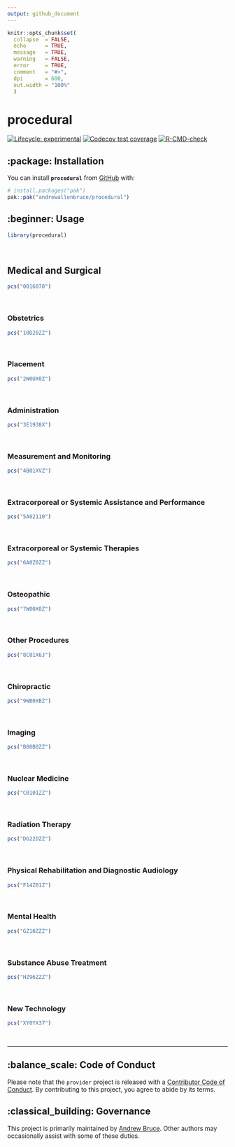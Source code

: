 ```yaml
---
output: github_document
---
```


<!-- README.md is generated from README.Rmd. Please edit that file -->

```r
knitr::opts_chunk$set(
  collapse  = FALSE,
  echo      = TRUE,
  message   = TRUE, 
  warning   = FALSE,
  error     = TRUE,
  comment   = "#>",
  dpi       = 600, 
  out.width = "100%"
  )
```

# procedural

<!-- badges: start -->
[![Lifecycle: experimental](https://img.shields.io/badge/lifecycle-experimental-orange.svg)](https://lifecycle.r-lib.org/articles/stages.html#experimental)
[![Codecov test coverage](https://codecov.io/gh/andrewallenbruce/procedural/branch/main/graph/badge.svg)](https://app.codecov.io/gh/andrewallenbruce/procedural?branch=main)
[![R-CMD-check](https://github.com/andrewallenbruce/procedural/actions/workflows/R-CMD-check.yaml/badge.svg)](https://github.com/andrewallenbruce/procedural/actions/workflows/R-CMD-check.yaml)
<!-- badges: end -->

## :package: Installation

You can install __`procedural`__ from [GitHub](https://github.com/) with:

``` r
# install.packages("pak")
pak::pak("andrewallenbruce/procedural")
```

## :beginner: Usage

```r
library(procedural)
```

<br>

## Medical and Surgical

```r
pcs("0016070")
```

<br>

### Obstetrics

```r
pcs("10D20ZZ")
```

<br>

### Placement

```r
pcs("2W0UX0Z")
```

<br>

### Administration

```r
pcs("3E1938X")
```

<br>

### Measurement and Monitoring

```r
pcs("4B01XVZ")
```

<br>

### Extracorporeal or Systemic Assistance and Performance

```r
pcs("5A02110")
```

<br>

### Extracorporeal or Systemic Therapies

```r
pcs("6A0Z0ZZ")
```

<br>

### Osteopathic

```r
pcs("7W00X0Z")
```

<br>

### Other Procedures

```r
pcs("8C01X6J")
```

<br>

### Chiropractic

```r
pcs("9WB0XBZ")
```

<br>

### Imaging

```r
pcs("B00B0ZZ")
```

<br>

### Nuclear Medicine

```r
pcs("C0101ZZ")
```
<br>

### Radiation Therapy

```r
pcs("DG22DZZ")
```


<br>

### Physical Rehabilitation and Diagnostic Audiology

```r
pcs("F14Z01Z")
```

<br>

### Mental Health

```r
pcs("GZ10ZZZ")
```

<br>

### Substance Abuse Treatment

```r
pcs("HZ96ZZZ")
```

<br>

### New Technology

```r
pcs("XY0YX37")
```

<br>

------------------------------------------------------------------------------

## :balance_scale: Code of Conduct

Please note that the `provider` project is released with a [Contributor Code of Conduct](https://andrewallenbruce.github.io/procedural/CODE_OF_CONDUCT.html). By contributing to this project, you agree to abide by its terms.


## :classical_building: Governance

This project is primarily maintained by [Andrew Bruce](https://github.com/andrewallenbruce). Other authors may occasionally assist with some of these duties.
